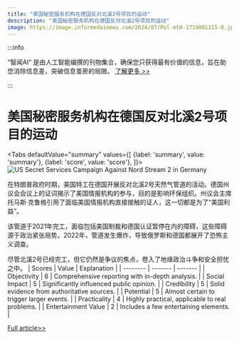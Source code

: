 ```yaml
---
title: "美国秘密服务机构在德国反对北溪2号项目的运动"
description: "美国秘密服务机构在德国反对北溪2号项目的运动"
image: https://image.informedainews.com/2024/07/Pol-mtH-1719801315-0.jpg
---
```



:::info

“智闻AI“ 是由人工智能编撰的刊物集合，确保您只获得最有价值的信息，旨在助您消除信息差，突破信息茧房的局限。  [了解更多 >>](/)

:::

# 美国秘密服务机构在德国反对北溪2号项目的运动


<Tabs
	defaultValue="summary"
	values={[
	{label: 'summary', value: 'summary'},
	{label: 'score', value: 'score'},
]}>
<TabItem value="summary">
<img
  src="https://image.informedainews.com/2024/07/Pol-mtH-1719801315-0.jpg"
  alt="US Secret Services Campaign Against Nord Stream 2 in Germany"
/>



在特朗普政府时期，美国特工在德国开展反对北溪2号天然气管道的活动。德国州议会会议上的证词揭示了美国情报机构的参与，目的是影响环保组织。州议会主席托马斯·克鲁格引用了面临美国情报机构直接接触的证人，这一切都是为了“美国利益”。

该管道于2021年完工，面临包括美国制裁和德国认证暂停在内的障碍，这些障碍源于政治紧张局势。2022年，管道发生爆炸，导致俄罗斯和德国都展开了恐怖主义调查。

尽管北溪2号已经完工，但它仍然是争议的焦点，卷入了地缘政治斗争和安全担忧之中。
</TabItem>
<TabItem value="score">
	| Scores     | Value   | Explanation |
	| -------- | ------- | ------- |
	| Objectivity  | 6    | Comprehensive reporting with in-depth analysis.    |
	| Social Impact | 5     | Significantly influenced public opinion.    |
	| Credibility    | 5    | Solid evidence from authoritative sources.    |
	| Potential    | 5    | Almost certain to trigger larger events.    |
	| Practicality    | 4    | Highly practical, applicable to real problems.    |
	| Entertainment Value    | 2    | Includes a few entertaining elements.    |
</TabItem>
</Tabs>

[Full article>>](https://sputniknews.com/20240629/us-secret-services-campaigned-against-nord-stream-2-in-germany-parliamentary-inquiry-heard-1119181144.html)
